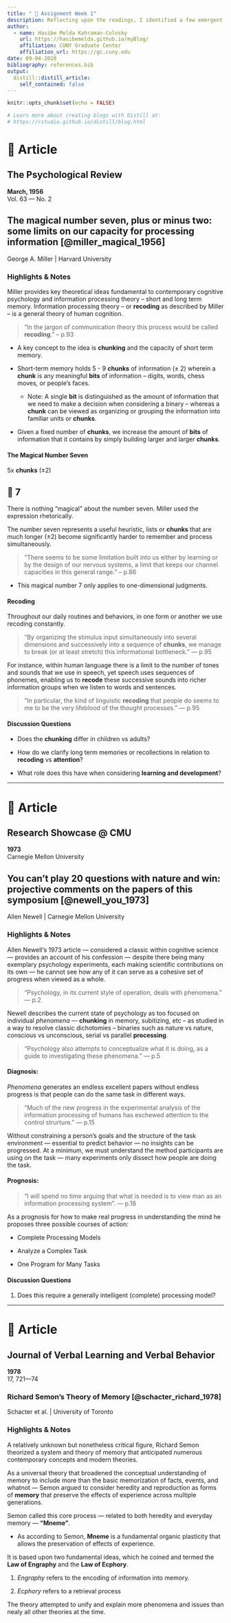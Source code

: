 ```yaml
---
title: " 📓 Assignment Week 1"
description: Reflecting upon the readings, I identified a few emergent themes central to cognitive psychology; 1) In order to survive our constantly fluctuating environment, we rely on a broad set of cognitive phenomena — attention, memory, perception and language, etc. — to process information and stimuli from the environment. 2) Future research insights within cognitive psychology and the broader scientific community need to acknowledge a complete view of our unique cognitive capacities and information processing systems.
author:
  - name: Hasibe Melda Kahraman-Colosky
    url: https://hasibemelda.github.io/myBlog/
    affiliation: CUNY Graduate Center
    affiliation_url: https://gc.cuny.edu
date: 09-04-2020
bibliography: references.bib
output:
  distill::distill_article:
    self_contained: false
---
```


```r
knitr::opts_chunk$set(echo = FALSE)

# Learn more about creating blogs with Distill at:
# https://rstudio.github.io/distill/blog.html

```

# 📄 Article

<aside>
  # The Psychological Review
  <dl>
    <dt>__March, 1956__</dt>
    <dt>Vol. 63 — No. 2</dt>
  </dl>
</aside>

## The magical number seven, plus or minus two: some limits on our capacity for processing information [@miller_magical_1956]

George A. Miller | Harvard University

### Highlights & Notes
Miller provides key theoretical ideas fundamental to contemporary cognitive psychology and information processing theory \– short and long term memory. Information processing theory \– or __recoding__ as described by Miller \– is a general theory of human cognition.

> "In the jargon of communication theory this process would be called __recoding__." \– p.93

- A key concept to the idea is __chunking__ and the capacity of short term memory.

- Short-term memory holds 5 - 9 __chunks__ of information (± 2) wherein a __chunk__ is any meaningful __bits__ of information – digits, words, chess moves, or people’s faces.

  - Note: A single __bit__ is distinguished as the amount of information that we need to make a decision when considering a binary – whereas a __chunk__ can be viewed as organizing or grouping the information into familiar units or __chunks__.

- Given a fixed number of __chunks__, we increase the amount of __bits__ of information that it contains by simply building larger and larger __chunks__.

#### The Magical Number Seven

<aside>
  5x __chunks__ (±2)

  #  🎰 7
</aside>

There is nothing "magical" about the number seven. Miller used the expression rhetorically.

The number seven represents a useful heuristic, lists or __chunks__ that are much longer (±2) become significantly harder to remember and process simultaneously.

> "There seems to be some limitation built into us either by learning or by the design of our nervous systems, a limit that keeps our channel capacities in this general range." \– p.86

- This magical number 7 only applies to one-dimensional judgments.


#### Recoding

Throughout our daily routines and behaviors, in one form or another we use recoding constantly.

> "By organizing the stimulus input simultaneously into several dimensions and successively into a sequence of __chunks__, we manage to break (or at least stretch) this informational bottleneck." \— p.95

For instance, within human language there is a limit to the number of tones and sounds that we use in speech, yet speech uses sequences of phonemes, enabling us to __recode__ these successive sounds into richer information groups when we listen to words and sentences.

> "In particular, the kind of linguistic __recoding__ that people do seems to me to be the very lifeblood of the thought processes." \— p.95

#### Discussion Questions

- Does the __chunking__ differ in children vs adults?

- How do we clarify long term memories or recollections in relation to __recoding__ vs __attention__?

- What role does this have when considering __learning and development__?

***

# 📄 Article

<aside>
  # Research Showcase @ CMU
  <dl>
    <dt>__1973__</dt>
    <dt>Carnegie Mellon University</dt>

  </dl>
</aside>

## You can't play 20 questions with nature and win: projective comments on the papers of this symposium [@newell_you_1973]

Allen Newell | Carnegie Mellon University

### Highlights & Notes

Allen Newell‘s 1973 article — considered a classic within cognitive science — provides an account of his confession — despite there being many exemplary psychology experiments, each making scientific contributions on its own — he cannot see how any of it can serve as a cohesive set of progress when viewed as a whole.

> "Psychology, in its current style of operation, deals with phenomena." \— p.2

Newell describes the current state of psychology as too focused on individual _phenomena_ — __chunking__ in memory, subitizing, etc – as studied in a way to resolve classic dichotomies – binaries such as nature vs nature, conscious vs unconscious, serial vs parallel __processing__.

> "Psychology also attempts to conceptualize what it is doing, as a guide to investigating these phenomena." \— p.5

#### Diagnosis:

_Phenomena_ generates an endless excellent papers without endless progress is that people can do the same task in different ways.

> "Much of the new progress in the experimental analysis of the information processing of humans has eschewed attention to the control strurture." \— p.15

Without constraining a person’s goals and the structure of the task environment — essential to predict behavior — no insights can be progressed. At a minimum, we must understand the method participants are using on the task — many experiments only dissect how people are doing the task.

#### Prognosis:

> "I will spend no time arguing that what is needed is to view man as an information processing system". \— p.18

As a prognosis for how to make real progress in understanding the mind he proposes three possible courses of action:


- Complete Processing Models

- Analyze a Complex Task

- One Program for Many Tasks


#### Discussion Questions

1. Does this require a generally intelligent (complete) processing model?

***

# 📄  Article

<aside>
  # Journal of Verbal Learning and Verbal Behavior
  <dl>
    <dt>__1978__</dt>
    <dt>17, 721—74</dt>
  </dl>
</aside>

### Richard Semon's Theory of Memory [@schacter_richard_1978]

Schacter et al. | University of Toronto

### Highlights & Notes

A relatively unknown but nonetheless critical figure, Richard Semon theorized a system and theory of memory that anticipated numerous contemporary concepts and modern theories.

As a universal theory that broadened the conceptual understanding of memory to include more than the basic memorization of facts, events, and whatnot — Semon argued to consider heredity and reproduction as forms of __memory__ that preserve the effects of experience across multiple generations.

Semon called this core process — related to both heredity and everyday memory — __"Mneme"__.

- As according to Semon, __Mneme__ is a fundamental organic plasticity that allows the preservation of effects of experience.

It is based upon two fundamental ideas, which he coined and termed the __Law of Engraphy__ and the __Law of Ecphory__.

1) _Engraphy_ refers to the encoding of information into memory.

2) _Ecphory_  refers to a retrieval process

The theory attempted to unify and explain more phenomena and issues than nealy all other theories at the time.